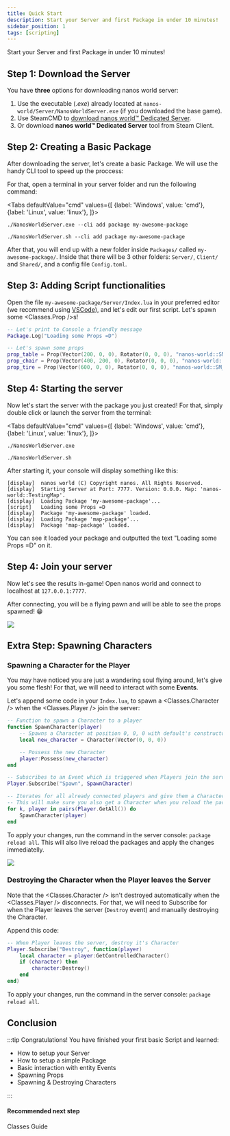 ```yaml
---
title: Quick Start
description: Start your Server and first Package in under 10 minutes!
sidebar_position: 1
tags: [scripting]
---
```



Start your Server and first Package in under 10 minutes!



## Step 1: Download the Server

You have **three** options for downloading nanos world server:

1. Use the executable (*.exe*) already located at `nanos-world/Server/NanosWorldServer.exe` (if you downloaded the base game).
2. Use SteamCMD to [download nanos world™ Dedicated Server](/core-concepts/server-manual/server-installation.md).
3. Or download **nanos world™ Dedicated Server** tool from Steam Client.


## Step 2: Creating a Basic Package

After downloading the server, let's create a basic Package. We will use the handy CLI tool to speed up the proccess:

For that, open a terminal in your server folder and run the following command:

<Tabs
  defaultValue="cmd"
  values={[
    {label: 'Windows', value: 'cmd'},
    {label: 'Linux', value: 'linux'},
  ]}>
  <TabItem value="cmd">

```shell
./NanosWorldServer.exe --cli add package my-awesome-package
```

  </TabItem>
  <TabItem value="linux">

```shell
./NanosWorldServer.sh --cli add package my-awesome-package
```

  </TabItem>
</Tabs>

After that, you will end up with a new folder inside `Packages/` called `my-awesome-package/`. Inside that there will be 3 other folders: `Server/`, `Client/` and `Shared/`, and a config file `Config.toml`.


## Step 3: Adding Script functionalities

Open the file `my-awesome-package/Server/Index.lua` in your preferred editor (we recommend using [VSCode](https://code.visualstudio.com/download)), and let's edit our first script. Let's spawn some <Classes.Prop />s!

```lua title="Packages/my-awesome-package/Server/Index.lua"
-- Let's print to Console a friendly message
Package.Log("Loading some Props =D")

-- Let's spawn some props
prop_table = Prop(Vector(200, 0, 0), Rotator(0, 0, 0), "nanos-world::SM_WoodenTable")
prop_chair = Prop(Vector(400, 200, 0), Rotator(0, 0, 0), "nanos-world::SM_WoodenChair")
prop_tire = Prop(Vector(600, 0, 0), Rotator(0, 0, 0), "nanos-world::SM_TireLarge")
```


## Step 4: Starting the server

Now let's start the server with the package you just created! For that, simply double click or launch the server from the terminal:

<Tabs
  defaultValue="cmd"
  values={[
    {label: 'Windows', value: 'cmd'},
    {label: 'Linux', value: 'linux'},
  ]}>
  <TabItem value="cmd">

```shell
./NanosWorldServer.exe
```

  </TabItem>
  <TabItem value="linux">

```shell
./NanosWorldServer.sh
```

  </TabItem>
</Tabs>

After starting it, your console will display something like this:

```
[display]  nanos world (C) Copyright nanos. All Rights Reserved.
[display]  Starting Server at Port: 7777. Version: 0.0.0. Map: 'nanos-world::TestingMap'.
[display]  Loading Package 'my-awesome-package'...
[script]   Loading some Props =D
[display]  Package 'my-awesome-package' loaded.
[display]  Loading Package 'map-package'...
[display]  Package 'map-package' loaded.
```

You can see it loaded your package and outputted the text "Loading some Props =D" on it.


## Step 4: Join your server

Now let's see the results in-game! Open nanos world and connect to localhost at `127.0.0.1:7777`.

After connecting, you will be a flying pawn and will be able to see the props spawned! 😁

![](/img/docs/quick-start-01.webp)


## Extra Step: Spawning Characters

### Spawning a Character for the Player

You may have noticed you are just a wandering soul flying around, let's give you some flesh! For that, we will need to interact with some **Events**.

Let's append some code in your `Index.lua`, to spawn a <Classes.Character /> when the <Classes.Player /> join the server:

```lua title="my-package/Server/Index.lua"
-- Function to spawn a Character to a player
function SpawnCharacter(player)
    -- Spawns a Character at position 0, 0, 0 with default's constructor parameters
    local new_character = Character(Vector(0, 0, 0))

    -- Possess the new Character
    player:Possess(new_character)
end

-- Subscribes to an Event which is triggered when Players join the server (i.e. Spawn)
Player.Subscribe("Spawn", SpawnCharacter)

-- Iterates for all already connected players and give them a Character as well
-- This will make sure you also get a Character when you reload the package
for k, player in pairs(Player.GetAll()) do
    SpawnCharacter(player)
end
```

To apply your changes, run the command in the server console: `package reload all`. This will also live reload the packages and apply the changes immediatelly.

![](/img/docs/quick-start-02.webp)


### Destroying the Character when the Player leaves the Server

Note that the <Classes.Character /> isn't destroyed automatically when the <Classes.Player /> disconnects. For that, we will need to Subscribe for when the Player leaves the server (`Destroy` event) and manually destroying the Character.

Append this code:

```lua title="my-package/Server/Index.lua"
-- When Player leaves the server, destroy it's Character
Player.Subscribe("Destroy", function(player)
    local character = player:GetControlledCharacter()
    if (character) then
        character:Destroy()
    end
end)
```

To apply your changes, run the command in the server console: `package reload all`.


## Conclusion

:::tip Congratulations! You have finished your first basic Script and learned:

* How to setup your Server
* How to setup a simple Package
* Basic interaction with entity Events
* Spawning Props
* Spawning & Destroying Characters

:::


#### Recommended next step

<ReferenceLink href="core-concepts/scripting/classes-guide">Classes Guide</ReferenceLink>


